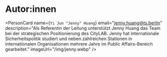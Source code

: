 
# Autor:innen

<PersonCard
  name="Dr. Benjamin Seibel"
  email="benjamin.seibel@ts.berlin"
  description="Dr. Benjamin Seibel ist Direktor des CityLAB Berlin. Er verfügt über langjährige Expertise im Bereich Verwaltungsdigitalisierung, in der Konzeption und Entwicklung von digitalen Prototypen und der strategischen und technischen Steuerung von Open Source- und Open Data-Projekten an der Schnittstelle von öffentlicher Verwaltung, Wissenschaft und Stadtgesellschaft."
  imageUrl="/img/ben.webp"
/>

<PersonCard
  name="Victoria Boeck"
  email="victoria.boeck@ts.berlin"
  description="Victoria Boeck ist Transformationsmanagerin für Verwaltungsinnovation beim CityLAB Berlin, einem Projekt der Technologiestiftung Berlin. Dort begleitet sie diverse Innovationsprojekte mit der Berliner Verwaltung. Früher hat sie für mehrere Jahre die Open Data Informationsstelle geleitet, ein Unterstützungsangebot der Technologiestiftung Berlin für die Berliner Verwaltung."
  imageUrl="/img/tori.webp"
/>

<PersonCard
  name={`Yi Jun "Jenny" Huang`}
  email="jenny.huang@ts.berlin"
  description="Als Referentin der Leitung unterstützt Jenny Huang das Team bei der strategischen Positionierung des CityLAB. Jenny hat internationale Sicherheitspolitik studiert und neben zahlreichen Stationen in internationalen Organisationen mehrere Jahre im Public Affairs-Bereich gearbeitet."
  imageUrl="/img/jenny.webp"
/>
